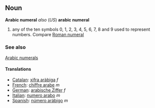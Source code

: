 ==Noun==
'''Arabic numeral'''
''also'' (''US'') '''arabic numeral'''

#any of the ten symbols 0, 1, 2, 3, 4, 5, 6, 7, 8 and 9 used to represent numbers.  Compare [[Roman numeral]]

===See also===

[[w:Arabic Numerals|Arabic numerals]]

====Translations====
*[[Catalan]]: [[xifra aràbiga]] ''f''
*[[French]]: [[chiffre arabe]] ''m''
*[[German]]: [[arabische Ziffer]] ''f''
*[[Italian]]: [[numero arabo]] ''m''
*[[Spanish]]: [[número arábigo]] ''m''